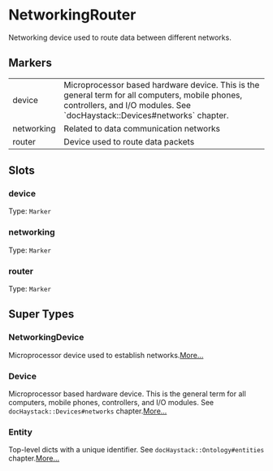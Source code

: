 # NetworkingRouter
Networking device used to route data between different networks.
## Markers
<table>
<tbody>
<tr>
<td className='p-2 align-top'><span className='bg-sky-200 rounded-md px-3 py-1 text-sky-700 block font-semibold text-center text-sm'>device </span></td>
<td className='p-2 align-top'>Microprocessor based hardware device.  This is the general term for all computers, mobile phones, controllers, and I/O modules. See `docHaystack::Devices#networks` chapter.</td>
</tr>
<tr>
<td className='p-2 align-top'><span className='bg-sky-200 rounded-md px-3 py-1 text-sky-700 block font-semibold text-center text-sm'>networking </span></td>
<td className='p-2 align-top'>Related to data communication networks</td>
</tr>
<tr>
<td className='p-2 align-top'><span className='bg-sky-200 rounded-md px-3 py-1 text-sky-700 block font-semibold text-center text-sm'>router </span></td>
<td className='p-2 align-top'>Device used to route data packets</td>
</tr>
</tbody>
</table>

## Slots

### device
Type: `Marker`

### networking
Type: `Marker`

### router
Type: `Marker`



## Super Types
### NetworkingDevice
Microprocessor device used to establish networks.[More...](/ph/entities/NetworkingDevice)

### Device
Microprocessor based hardware device.  This is the general term for
all computers, mobile phones, controllers, and I/O modules.
See `docHaystack::Devices#networks` chapter.[More...](/ph/entities/Device)

### Entity
Top-level dicts with a unique identifier.
See `docHaystack::Ontology#entities` chapter.[More...](/ph/entities/Entity)


